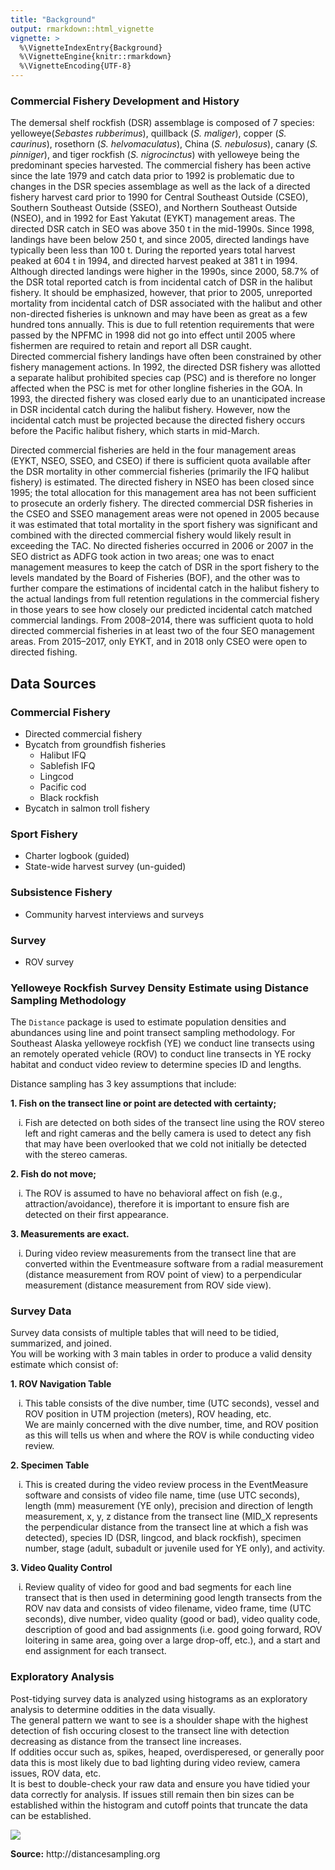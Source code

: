 ```yaml
---
title: "Background"
output: rmarkdown::html_vignette
vignette: >
  %\VignetteIndexEntry{Background}
  %\VignetteEngine{knitr::rmarkdown}
  %\VignetteEncoding{UTF-8}
---
```



### Commercial Fishery Development and History
The demersal shelf rockfish (DSR) assemblage is composed of 7 species: yelloweye(*Sebastes rubberimus*), quillback (*S. maliger*), copper (*S. caurinus*), rosethorn (*S. helvomaculatus*), China (*S. nebulosus*), canary (*S. pinniger*), and tiger rockfish (*S. nigrocinctus*) with yelloweye being the predominant species harvested. 
The commercial fishery has been active since the late 1979 and catch data prior to 1992 is problematic due to changes in the DSR species assemblage as well as the lack of a directed fishery harvest card prior to 1990 for Central Southeast Outside (CSEO), Southern Southeast Outside (SSEO), and Northern Southeast Outside (NSEO), and in 1992 for East Yakutat (EYKT) management areas. 
The directed DSR catch in SEO was above 350 t in the mid-1990s. 
Since 1998, landings have been below 250 t, and since 2005, directed landings have typically been less than 100 t. 
During the reported years total harvest peaked at 604 t in 1994, and directed harvest peaked at 381 t in 1994. 
Although directed landings were higher in the 1990s, since 2000, 58.7% of the DSR total reported catch is from incidental catch of DSR in the halibut fishery. 
It should be emphasized, however, that prior to 2005, unreported mortality from incidental catch of DSR associated with the halibut and other non-directed fisheries is unknown and may have been as great as a few hundred tons annually. 
This is due to full retention requirements that were passed by the NPFMC in 1998 did not go into effect until 2005 where fishermen are required to retain and report all DSR caught.  
Directed commercial fishery landings have often been constrained by other fishery management actions. 
In 1992, the directed DSR fishery was allotted a separate halibut prohibited species cap (PSC) and is therefore no longer affected when the PSC is met for other longline fisheries in the GOA. 
In 1993, the directed fishery was closed early due to an unanticipated increase in DSR incidental catch during the halibut fishery. 
However, now the incidental catch must be projected because the directed fishery occurs before the Pacific halibut fishery, which starts in mid-March.  

Directed commercial fisheries are held in the four management areas (EYKT, NSEO, SSEO, and CSEO) if there is sufficient quota available after the DSR mortality in other commercial fisheries (primarily the IFQ halibut fishery) is estimated.
The directed fishery in NSEO has been closed since 1995; the total allocation for this management area has not been sufficient to prosecute an orderly fishery. 
The directed commercial DSR fisheries in the CSEO and SSEO management areas were not opened in 2005 because it was estimated that total mortality in the sport fishery was significant and combined with the directed commercial fishery would likely result in exceeding the TAC. 
No directed fisheries occurred in 2006 or 2007 in the SEO district as ADFG took action in two areas; one was to enact management measures to keep the catch of DSR in the sport fishery to the levels mandated by the Board of Fisheries (BOF), and the other was to further compare the estimations of incidental catch in the halibut fishery to the actual landings from full retention regulations in the commercial fishery in those years to see how closely our predicted incidental catch matched commercial landings. 
From 2008–2014, there was sufficient quota to hold directed commercial fisheries in at least two of the four SEO management areas. 
From 2015–2017, only EYKT, and in 2018 only CSEO were open to directed fishing. 

## Data Sources

### Commercial Fishery
* Directed commercial fishery
* Bycatch from groundfish fisheries
  + Halibut IFQ
  + Sablefish IFQ
  + Lingcod 
  + Pacific cod
  + Black rockfish 
* Bycatch in salmon troll fishery

### Sport Fishery
* Charter logbook (guided)
* State-wide harvest survey (un-guided)

### Subsistence Fishery
* Community harvest interviews and surveys

### Survey
* ROV survey

### Yelloweye Rockfish Survey Density Estimate using Distance Sampling Methodology

The `Distance` package is used to estimate population densities and abundances using line and point transect sampling methodology. 
For Southeast Alaska yelloweye rockfish (YE) we conduct line transects using an remotely operated vehicle (ROV) to conduct line transects in YE rocky habitat and conduct video review to determine species ID and lengths.

Distance sampling has 3 key assumptions that include:

**1. Fish on the transect line or point are detected with certainty;**
  
  i) Fish are detected on both sides of the transect line using the ROV stereo left and right cameras and the belly camera is used to detect any fish that may have been overlooked that we cold not initially be detected with the stereo cameras.  

**2. Fish do not move;**

  i) The ROV is assumed to have no behavioral affect on fish (e.g., attraction/avoidance), therefore it is important to ensure fish are detected on their first appearance.  

**3. Measurements are exact.**

  i) During video review measurements from the transect line that are converted within the Eventmeasure software from a radial measurement (distance measurement from ROV point of view) to a perpendicular measurement (distance measurement from ROV side view).
  

### Survey Data
Survey data consists of multiple tables that will need to be tidied, summarized, and joined.  
You will be working with 3 main tables in order to produce a valid density estimate which consist of:

**1. ROV Navigation Table**
    
  i) This table consists of the dive number, time (UTC seconds), vessel and ROV position in UTM projection (meters), ROV heading, etc.  
  We are mainly concerned with the dive number, time, and ROV position as this will tells us when and where the ROV is while conducting video review.  
    
**2. Specimen Table**

  i) This is created during the video review process in the EventMeasure software and consists of video file name, time (use UTC seconds), length (mm) measurement (YE only), precision and direction of length measurement, x, y, z distance from the transect line (MID_X represents the perpendicular distance from the transect line at which a fish was detected), species ID (DSR, lingcod, and black rockfish), specimen number, stage (adult, subadult or juvenile used for YE only), and activity.

**3. Video Quality Control**

  i) Review quality of video for good and bad segments for each line transect that is then used in determining good length transects from the ROV nav data and consists of video filename, video frame, time (UTC seconds), dive number, video quality (good or bad), video quality code, description of good and bad assignments (i.e. good going forward, ROV loitering in same area, going over a large drop-off, etc.), and a start and end assignment for each transect. 
  
<!-- <img src="https://i.imgur.com/6l7IpTA.png?1"> -->

### Exploratory Analysis
Post-tidying survey data is analyzed using histograms as an exploratory analysis to determine oddities in the data visually.  
The general pattern we want to see is a shoulder shape with the highest detection of fish occuring closest to the transect line with detection decreasing as distance from the transect line increases.  
If oddities occur such as, spikes, heaped, overdisperesed, or generally poor data this is most likely due to bad lighting during video review, camera issues, ROV data, etc.  
It is best to double-check your raw data and ensure you have tidied your data correctly for analysis. 
If issues still remain then bin sizes can be established within the histogram and cutoff points that truncate the data can be established.

![](http://distancesampling.org/images/distance-animation.gif)

<!-- <img src="https://i.imgur.com/2NtktLg.png">  -->

**Source:** http://distancesampling.org
